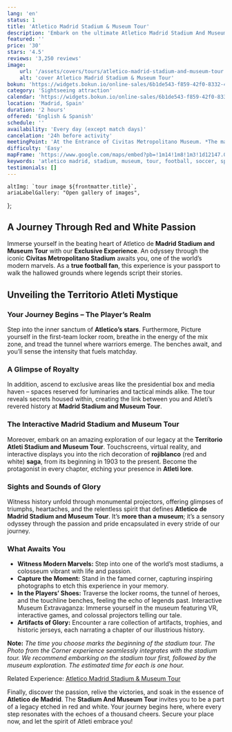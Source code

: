 ```yaml
---
lang: 'en'
status: 1
title: 'Atletico Madrid Stadium & Museum Tour'
description: 'Embark on the ultimate Atletico Madrid Stadium And Museum Tour Adventure. Feel the legacy!'
featured: ''
price: '30'
stars: '4.5'
reviews: '3,250 reviews'
image:
    url: '/assets/covers/tours/atletico-madrid-stadium-and-museum-tour.webp'
    alt: 'cover Atletico Madrid Stadium & Museum Tour'
bokun: 'https://widgets.bokun.io/online-sales/6b1de543-f859-42f0-8332-446d14d349f4/experience/817122?partialView=1'
category: 'Sightseeing attraction'
calendar: 'https://widgets.bokun.io/online-sales/6b1de543-f859-42f0-8332-446d14d349f4/experience-calendar/817122'
location: 'Madrid, Spain'
duration: '2 hours'
offered: 'English & Spanish'
schedule: ''
availability: 'Every day (except match days)'
cancelation: '24h before activity'
meetingPoint: 'At the Entrance of Civitas Metropolitano Museum. *The match days the activity is not available.*'
difficulty: 'Easy'
mapFrame: 'https://www.google.com/maps/embed?pb=!1m14!1m8!1m3!1d12147.054625051129!2d-3.5994820000000005!3d40.436232!3m2!1i1024!2i768!4f13.1!3m3!1m2!1s0xd422fea8401b789%3A0x245d0d64dad50ec4!2sEstadio%20C%C3%ADvitas%20Metropolitano!5e0!3m2!1ses-419!2sus!4v1709569130863!5m2!1ses-419!2sus'
keywords: 'atletico madrid, stadium, museum, tour, football, soccer, sports, madrid, spain'
testimonials: []
---
```




    altImg: `tour image ${frontmatter.title}`,
    ariaLabelGallery: "Open gallery of images",
};

<SliderGallery 
    client:load 
    images={arrayImages} 
    accessibility={accessibility}
/>

<h2 class="text-3xl md:text-4xl font-extrabold mb-4 text-red-700"> A Journey Through Red and White Passion</h2>
<p class="text-lg text-justify my-5"> Immerse yourself in the beating heart of Atletico de <strong>Madrid Stadium and Museum Tour</strong> with our 
<strong>Exclusive Experience</strong>. An odyssey through the iconic <strong>Cívitas Metropolitano  Stadium</strong> awaits you, one of the world’s 
modern marvels. As a <strong>true football fan</strong>, this experience is your passport to walk the hallowed grounds where legends script  their stories. </p>

<h2 class="text-3xl md:text-4xl font-extrabold mb-4 text-red-700"> Unveiling the Territorio Atleti Mystique</h2>
<h3 class="text-2xl md:text-3xl font-bold text-sky-800"> Your Journey Begins – The Player’s Realm</h3>

<p class="text-lg text-justify my-5"> Step into the inner sanctum of <strong>Atletico’s stars</strong>. Furthermore, Picture yourself in the 
first-team locker room, breathe in the energy of the mix zone, and tread the tunnel where warriors emerge. The benches await, and you’ll sense 
the intensity that fuels matchday.</p>

<h3 class="text-3xl md:text-3xl font-bold mb-4 text-sky-800"> A Glimpse of Royalty</h3>

<p class="text-lg text-justify my-5"> In addition, ascend to exclusive areas like the presidential box and media haven – spaces reserved for luminaries 
and tactical minds alike. The tour reveals secrets housed within, creating the link between you and Atleti’s revered history at 
<strong>Madrid Stadium and Museum Tour</strong>.</p>

<h3 class="text-3xl md:text-3xl font-bold mb-4 text-sky-800"> The Interactive Madrid Stadium and Museum Tour</h3>

<p class="text-lg text-justify my-5"> Moreover, embark on an amazing exploration of our legacy at the <strong>Territorio Atleti Stadium and Museum Tour</strong>. 
Touchscreens, virtual reality, and interactive displays you into the rich decoration of <strong>rojiblanco</strong> (red and white) <strong>saga</strong>, 
from its beginning in 1903 to the present. Become the protagonist in every chapter, etching your presence in <strong>Atleti lore</strong>.</p>

<h3 class="text-3xl md:text-3xl font-bold mb-4 text-sky-800"> Sights and Sounds of Glory</h3>

<p class="text-lg text-justify my-5"> Witness history unfold through monumental projectors, offering glimpses of triumphs, heartaches, and the 
relentless spirit that defines <strong>Atletico de Madrid Stadium and Museum Tour</strong>. It’s <strong>more than a museum</strong>; it’s a 
sensory odyssey through the passion and pride encapsulated in every stride of our journey.</p>

<h3 class="text-3xl md:text-3xl font-bold mb-4 text-sky-800"> What Awaits You</h3>

<ul class="md:ml-10 text-lg text-justify space-y-4 mb-4">
    <li><i class="at-check-circle text-green-500"></i> <strong>Witness Modern Marvels:</strong> Step into one of the world’s most stadiums, a colosseum vibrant with life and passion.</li>
    <li><i class="at-check-circle text-green-500"></i> <strong>Capture the Moment:</strong> Stand in the famed corner, capturing inspiring photographs to etch this experience in your memory.</li>
    <li><i class="at-check-circle text-green-500"></i> <strong>In the Players’ Shoes:</strong> Traverse the locker rooms, the tunnel of heroes, and the touchline benches, feeling the echo of legends past. Interactive Museum Extravaganza: Immerse yourself in the museum featuring VR, interactive games, and colossal projectors telling our tale.</li>
    <li><i class="at-check-circle text-green-500"></i> <strong>Artifacts of Glory:</strong> Encounter a rare collection of artifacts, trophies, and historic jerseys, each narrating a chapter of our illustrious history.</li>
</ul>

<p class="text-lg text-justify my-5"><strong>Note:</strong> <em>The time you choose marks the beginning of the stadium tour. The Photo from the Corner experience seamlessly integrates 
with the stadium tour. We recommend embarking on the stadium tour first, followed by the museum exploration. The estimated time for each is one hour.</em></p>

<p class="text-lg text-center my-5">Related Experience: 
<a class="uppercase font-bold text-amber-500 hover:text-sky-800" href="/en/tours/real-madrid-stadium-tour/">Atletico Madrid Stadium & Museum Tour</a></p>

<p class="text-lg text-justify my-5">Finally, discover the passion, relive the victories, and soak in the essence of <strong>Atletico de Madrid</strong>. 
The <strong>Stadium And Museum Tour</strong> invites you to be a part of a legacy etched in red and white. Your journey begins here, 
where every step resonates with the echoes of a thousand cheers. Secure your place now, and let the spirit of Atleti embrace you!</p>